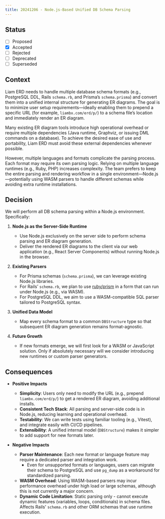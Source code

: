 ```yaml
---
title: 20241206 - Node.js-Based Unified DB Schema Parsing
---
```


## Status

- [ ] Proposed
- [x] Accepted
- [ ] Rejected
- [ ] Deprecated
- [ ] Superseded

## Context

Liam ERD needs to handle multiple database schema formats (e.g., PostgreSQL DDL, Rails `schema.rb`, and Prisma’s `schema.prisma`) and convert them into a unified internal structure for generating ER diagrams. The goal is to minimize user setup requirements—ideally enabling them to prepend a specific URL (for example, `liambx.com/erd/p/`) to a schema file’s location and immediately render an ER diagram.

Many existing ER diagram tools introduce high operational overhead or require multiple dependencies (Java runtime, Graphviz, or issuing DML commands on a database). To achieve the desired ease of use and portability, Liam ERD must avoid these external dependencies whenever possible.

However, multiple languages and formats complicate the parsing process. Each format may require its own parsing logic. Relying on multiple language runtimes (e.g., Ruby, PHP) increases complexity. The team prefers to keep the entire parsing and rendering workflow in a single environment—Node.js—potentially using WASM parsers to handle different schemas while avoiding extra runtime installations.

## Decision

We will perform all DB schema parsing within a Node.js environment. Specifically:

1. **Node.js as the Server-Side Runtime**

   - Use Node.js exclusively on the server side to perform schema parsing and ER diagram generation.
   - Deliver the rendered ER diagrams to the client via our web application (e.g., React Server Components) without running Node.js in the browser.

2. **Existing Parsers**

   - For Prisma schemas (`schema.prisma`), we can leverage existing Node.js libraries.
   - For Rails’ `schema.rb`, we plan to use [ruby/prism](https://github.com/ruby/prism) in a form that can run under Node.js (e.g., via WASM).
   - For PostgreSQL DDL, we aim to use a WASM-compatible SQL parser tailored to PostgreSQL syntax.

3. **Unified Data Model**

   - Map every schema format to a common `DBStructure` type so that subsequent ER diagram generation remains format-agnostic.

4. **Future Growth**
   - If new formats emerge, we will first look for a WASM or JavaScript solution. Only if absolutely necessary will we consider introducing new runtimes or custom parser generators.

## Consequences

- **Positive Impacts**

  - **Simplicity**: Users only need to modify the URL (e.g., prepend `liambx.com/erd/p/`) to get a rendered ER diagram, avoiding additional installs.
  - **Consistent Tech Stack**: All parsing and server-side code is in Node.js, reducing learning and operational overhead.
  - **Testability**: We can write tests using familiar tooling (e.g., Vitest), and integrate easily with CI/CD pipelines.
  - **Extensibility**: A unified internal model (`DBStructure`) makes it simpler to add support for new formats later.

- **Negative Impacts**

  - **Parser Maintenance**: Each new format or language feature may require a dedicated parser and integration work.
    - Even for unsupported formats or languages, users can migrate their schema to PostgreSQL and use `pg_dump` as a workaround for standardized parsing.
  - **WASM Overhead**: Using WASM-based parsers may incur performance overhead under high load or large schemas, although this is not currently a major concern.
  - **Dynamic Code Limitation**: Static parsing only - cannot execute dynamic features (variables, loops, conditionals) in schema files. Affects Rails' `schema.rb` and other ORM schemas that use runtime execution.
